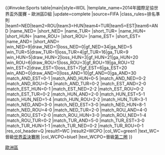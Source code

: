 {{#invoke:Sports table|main|style=WDL
|template_name=2014年國際足協世界盃外圍賽 – 歐洲區D組
|update=complete
|source=FIFA
|class_rules=排名準則
|team1=NED|team2=ROU|team3=HUN|team4=TUR|team5=EST|team6=AND
|name_NED={{fb|NED}} |short_NED={{flagdeco|NED}}
|name_TUR={{fb|TUR}} |short_TUR={{flagdeco|TUR}}
|name_HUN={{fb|HUN}} |short_HUN={{flagdeco|HUN}}
|name_ROU={{fb|ROU}} |short_ROU={{flagdeco|ROU}}
|name_EST={{fb|EST}} |short_EST={{flagdeco|EST}}
|name_AND={{fb|AND}} |short_AND={{flagdeco|AND}}
|win_NED=9|draw_NED=1|loss_NED=0|gf_NED=34|ga_NED=5
|win_TUR=5|draw_TUR=1|loss_TUR=4|gf_TUR=16|ga_TUR=9
|win_HUN=5|draw_HUN=2|loss_HUN=3|gf_HUN=21|ga_HUN=20
|win_ROU=6|draw_ROU=1|loss_ROU=3|gf_ROU=19|ga_ROU=12
|win_EST=2|draw_EST=1|loss_EST=7|gf_EST=6|ga_EST=20
|win_AND=0|draw_AND=0|loss_AND=10|gf_AND=0|ga_AND=30
|match_AND_EST=0-1
|match_AND_HUN=0-5
|match_AND_NED=0-2
|match_AND_ROU=0-4
|match_AND_TUR=0-2
|match_EST_AND=2-0
|match_EST_HUN=0-1
|match_EST_NED=2-2
|match_EST_ROU=0-2
|match_EST_TUR=0-2
|match_HUN_AND=2-0
|match_HUN_EST=5-1
|match_HUN_NED=1-4
|match_HUN_ROU=2-2
|match_HUN_TUR=3-1
|match_NED_AND=3-0
|match_NED_EST=3-0
|match_NED_HUN=8-1
|match_NED_ROU=4-0
|match_NED_TUR=2-0
|match_ROU_AND=4-0
|match_ROU_EST=2-0
|match_ROU_HUN=3-0
|match_ROU_NED=1-4
|match_ROU_TUR=0-2
|match_TUR_AND=5-0
|match_TUR_EST=3-0
|match_TUR_HUN=1-1
|match_TUR_NED=0-2
|match_TUR_ROU=0-1
|res_col_header=Q
|result1=WC |result2=WCPO
|col_WC=green1  |text_WC=晉級[[2014年國際足協世界盃|世界盃決賽圈]]
|col_WCPO=blue1 |text_WCPO=晉級[[2014年國際足協世界盃外圍賽 – 歐洲區第二圈|第二圈]]
}}<noinclude>
[[Category:2014年世界盃外圍賽|歐洲區]]
</noinclude>
